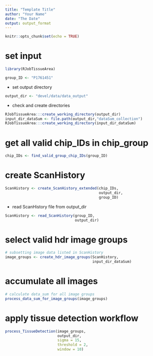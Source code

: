 ```yaml
---
title: "Template Title"
author: "Your Name"
date: "The Date"
output: output_format
---
```


```r
knitr::opts_chunk$set(echo = TRUE)
```

# set input

```r
library(RJobTissueArea)
```

```r
group_ID <- "P1761451"
```

- set output directory

```r
output_dir <- "devel/data/data_output"
```

- check and create directories

```r
RJobTissueArea:::create_working_directory(output_dir)
input_dir_dataSum <- file.path(output_dir,"dataSum_collection")
RJobTissueArea:::create_working_directory(input_dir_dataSum)
```

# get all valid chip_IDs in chip_group 

```r
chip_IDs <- find_valid_group_chip_IDs(group_ID)
```

# create ScanHistory

```r
ScanHistory <- create_ScanHistory_extended(chip_IDs,
                                           output_dir,
                                           group_ID)
```

- read ScanHistory file from output_dir

```r
ScanHistory <- read_ScanHistory(group_ID,
                                output_dir)
```

# select valid hdr image groups

```r
# subsetting image data listed in ScanHistory
image_groups <- create_hdr_image_groups(ScanHistory,
                                        input_dir_dataSum)
```

# accumulate all images

```r
# calculate data_sum for all image groups
process_data_sum_for_image_groups(image_groups)
```

# apply tissue detection workflow

```r
process_TissueDetection(image_groups,
                        output_dir,
                        sigma = 15,
                        threshold = 2,
                        window = 10)
```
